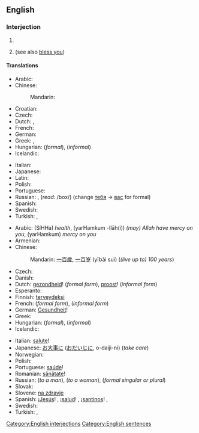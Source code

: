 ==English==

===Interjection===
{{en-intj|pos=[[God]] [[bless]] [[you]]!}}

# {{non-gloss definition|Short for '''May God [[bless you]]'''; said as a short prayer for the recipient.}}
# {{non-gloss definition|Said to somebody who has [[sneeze]]d, as a rhetorical response.}} (see also [[bless you]])

====Translations====
{{trans-top|said as a short prayer for the recipient}}
* Arabic: {{t|ar|حياك الله|tr=Hayyaak allaah}}
* Chinese:
*: Mandarin: {{t|cmn|上帝保佑你|tr=Shàngdì bàoyòu nǐ|sc=Hani}}
* Croatian: {{t|hr|Bog te blagoslovio}}
* Czech: {{t|cs|Bůh ti žehnej}}
* Dutch: {{t|nl|God zegene u}},  {{t|nl|God zegene jou}}
* French: {{t|fr|Que Dieu te bénisse}}
* German: {{t|de|Gott segne dich}}
* Greek: {{t|el|ευλογημένος να 'σαι|tr=evlogiménos na 'sai}}, {{t|el|να 'σαι καλά|tr=na 'sai kalá}}
* Hungarian: {{t|hu|áldja meg az Isten}} (''formal''), {{t|hu|áldjon meg az Isten}} (''informal'')
* Icelandic: {{t|is|Guð blessi þig}}
{{trans-mid}}
* Italian: {{t|it|Dio ti benedica}}
* Japanese: {{t|ja|神様の祝福|tr=かみさまのしゅくふく, kamisama-no shukufuku}}
* Latin: {{t|la|Deus te benedicat}}
* Polish: {{t|pl|Niech cię Bóg błogosławi}}
* Portuguese: {{t|pt|Deus te abençoe}}
* Russian: {{t|ru|Да благословит тебя Господь|tr=Da blagoslovít tebjá Gospód'}}, {{t|ru|Да благословит тебя Бог|tr=Da blagoslovít tebjá Bog}} (''read:'' /box/) (change [[ты|тебя]] -> [[вы|вас]] for formal)
* Spanish: {{t|es|¡Que Dios te bendiga!}}
* Swedish: {{tø|se|Gud välsigne dig|xs=Northern Sami}}
* Turkish: {{t|tr|Allah senden razı olsun}}, {{t|tr|Tanrı seni kutsasın}}
{{trans-bottom}}

{{trans-top|said to somebody who has sneezed}}
* Arabic: {{Arab|[[صحة]]}} (SíHHa) ''health'', {{Arab|[[يرحمكم الله]]}} (yarHamkum -llāh(i)) ''(may) Allah have mercy on you'', {{Arab|[[يرحمكم]]}} (yarHamkum) ''mercy on you''
* Armenian: {{t-|hy|առողջություն}}
* Chinese:
*: Mandarin: [[一百歲]], [[一百岁]] (yībǎi suì) (''(live up to) 100 years'')
* Czech: {{t-|cs|na zdraví}}
* Danish: {{t+|da|prosit}}
* Dutch: [[gezondheid]]! (''formal form''), [[proost]]! (''informal form'')
* Esperanto: {{t-|eo|sanon|xs=Esperanto}}
* Finnish: [[terveydeksi]]
* French: {{t+|fr|à vos souhaits}} (''formal form''), {{t+|fr|à tes souhaits}} (''informal form'')
* German: [[Gesundheit]]!
* Greek: {{qualifier|diminutive of plural form of υγεία (''ygeía'' "health")}} {{t+|el|γείτσες|f|p|tr=geítses}}
* Hungarian: {{t+|hu|egészségére}} (''formal''), {{t+|hu|egészségedre}} (''informal'')
* Icelandic: {{t-|is|Guð blessi þig}}
{{trans-mid}}
* Italian: [[salute#Italian|salute]]!
* Japanese: [[お大事に]] ([[おだいじに]], o-daiji-ni) (''take care'')
* Norwegian: {{t-|no|prosit}}
* Polish: {{t+|pl|na zdrowie}}
* Portuguese: [[saúde]]!
* Romanian: [[sănătate]]!
* Russian: {{t-|ru|будь здоров|tr=bud' zdoróv}} (''to a man''), {{t-|ru|будь здорова|tr=bud' zdoróva}} (''to a woman''), {{t+|ru|будьте здоровы|tr=bud'te zdoróvy}} (''formal singular or plural'')
* Slovak: {{t-|sk|na zdravie}}
* Slovene: [[na zdravje]]
* Spanish: ¡[[Jesús]]! {{italbrac|Spain}}, ¡[[salud]]! {{italbrac|Latin America}}, ¡[[santinos]]! {{italbrac|Northern Spain|specifically Asturias}}, {{t|es|gesúndeit}}
* Swedish: {{t+|sv|prosit}}
* Turkish: {{qualifier|informal, singular}} {{t-|tr|çok yaşa}},  {{qualifier|formal, plural}} {{t-|tr|çok yaşayın}}
{{trans-bottom}}

[[Category:English interjections]]
[[Category:English sentences]]